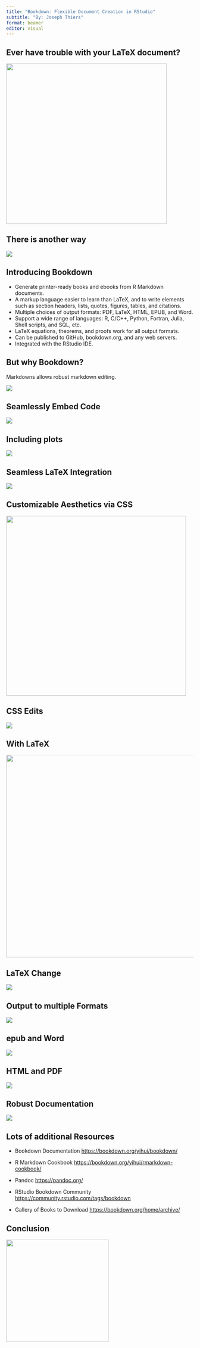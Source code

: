 ```yaml
---
title: "Bookdown: Flexible Document Creation in RStudio"
subtitle: "By: Joseph Thiers"
format: beamer
editor: visual
---
```


## Ever have trouble with your LaTeX document?

![](images/Screenshot%202024-11-18%20at%208.36.18%20PM.png){fig-align="center" width="431"}

## There is another way

![](images/Screenshot%202024-11-19%20at%203.10.09%20PM.png)

## Introducing Bookdown

-   Generate printer-ready books and ebooks from R Markdown documents.
-   A markup language easier to learn than LaTeX, and to write elements such as section headers, lists, quotes, figures, tables, and citations.
-   Multiple choices of output formats: PDF, LaTeX, HTML, EPUB, and Word.
-   Support a wide range of languages: R, C/C++, Python, Fortran, Julia, Shell scripts, and SQL, etc.
-   LaTeX equations, theorems, and proofs work for all output formats.
-   Can be published to GitHub, bookdown.org, and any web servers.
-   Integrated with the RStudio IDE.

## But why Bookdown?

Markdowns allows robust markdown editing.

![](images/Screenshot%202024-11-19%20at%203.41.04%20PM.png){fig-align="center"}

## Seamlessly Embed Code

![](images/Screenshot%202024-11-19%20at%201.26.56%20PM.png){fig-align="center"}

## Including plots

![](images/Screenshot%202024-11-19%20at%201.30.55%20PM.png){fig-align="center"}

## Seamless LaTeX Integration

![](images/Screenshot%202024-11-19%20at%201.58.05%20PM.png){fig-align="center"}

## Customizable Aesthetics via CSS

![](images/Screenshot%202024-11-19%20at%202.09.18%20PM.png){fig-align="center" width="483"}

## CSS Edits

![](images/Screenshot%202024-11-19%20at%202.08.37%20PM.png){fig-align="center"}

## With LaTeX

![](images/Screenshot%202024-11-19%20at%202.14.12%20PM.png){fig-align="center" width="544"}

## LaTeX Change

![](images/Screenshot%202024-11-19%20at%202.13.25%20PM.png)

## Output to multiple Formats

![](images/Screenshot%202024-11-19%20at%202.21.44%20PM.png){fig-align="center"}

## epub and Word

![](images/Screenshot%202024-11-19%20at%203.07.47%20PM.png)

## HTML and PDF

![](images/Screenshot%202024-11-19%20at%202.36.54%20PM.png){fig-align="center"}

## Robust Documentation

![](images/Screenshot%202024-11-19%20at%202.39.11%20PM.png){fig-align="center"}

## Lots of additional Resources

- Bookdown Documentation <https://bookdown.org/yihui/bookdown/>

- R Markdown Cookbook <https://bookdown.org/yihui/rmarkdown-cookbook/>

- Pandoc <https://pandoc.org/>

- RStudio Bookdown Community <https://community.rstudio.com/tags/bookdown>

- Gallery of Books to Download <https://bookdown.org/home/archive/>

## Conclusion

![](images/Screenshot%202024-11-19%20at%203.04.06%20PM.png){fig-align="center" width="275"}
